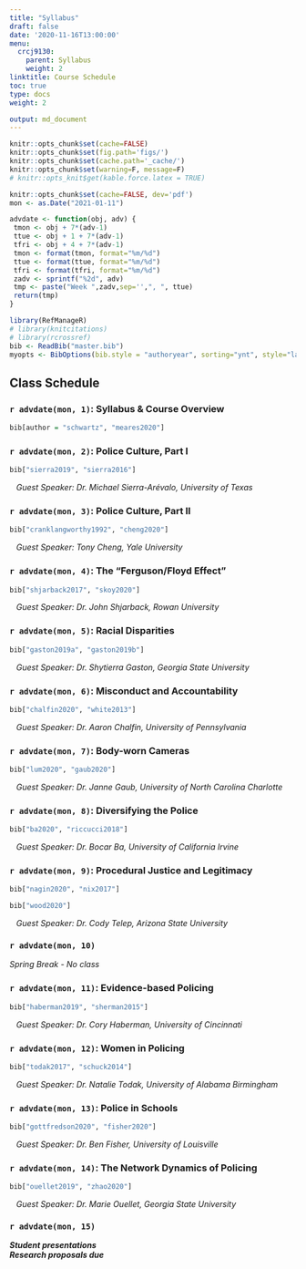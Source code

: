 ```yaml
---
title: "Syllabus"
draft: false
date: '2020-11-16T13:00:00'
menu:
  crcj9130:
    parent: Syllabus
    weight: 2
linktitle: Course Schedule
toc: true
type: docs
weight: 2

output: md_document
---
```


```r
knitr::opts_chunk$set(cache=FALSE)
knitr::opts_chunk$set(fig.path='figs/')
knitr::opts_chunk$set(cache.path='_cache/')
knitr::opts_chunk$set(warning=F, message=F)
# knitr::opts_knit$get(kable.force.latex = TRUE)
```



```r
knitr::opts_chunk$set(cache=FALSE, dev='pdf')
mon <- as.Date("2021-01-11")

advdate <- function(obj, adv) {
 tmon <- obj + 7*(adv-1)
 ttue <- obj + 1 + 7*(adv-1)
 tfri <- obj + 4 + 7*(adv-1)
 tmon <- format(tmon, format="%m/%d")
 ttue <- format(ttue, format="%m/%d")
 tfri <- format(tfri, format="%m/%d")
 zadv <- sprintf("%2d", adv)
 tmp <- paste("Week ",zadv,sep='',", ", ttue)
 return(tmp)
}

library(RefManageR)
# library(knitcitations)
# library(rcrossref)
bib <- ReadBib("master.bib")
myopts <- BibOptions(bib.style = "authoryear", sorting="ynt", style="latex", first.inits=TRUE, max.names = 20)

```

## Class Schedule

### `r advdate(mon, 1)`: Syllabus & Course Overview
```r
bib[author = "schwartz", "meares2020"]
``` 

### `r advdate(mon, 2)`: Police Culture, Part I
```r
bib["sierra2019", "sierra2016"]
```  

|    \color{ForestGreen}*Guest Speaker: Dr. Michael Sierra-Arévalo, University of Texas*\color{black}

### `r advdate(mon, 3)`: Police Culture, Part II
```r
bib["cranklangworthy1992", "cheng2020"]
``` 

|    \color{ForestGreen}*Guest Speaker: Tony Cheng, Yale University*\color{black}

### `r advdate(mon, 4)`: The "Ferguson/Floyd Effect"
```r
bib["shjarback2017", "skoy2020"]
``` 

|    \color{ForestGreen}*Guest Speaker: Dr. John Shjarback, Rowan University*\color{black}

### `r advdate(mon, 5)`: Racial Disparities
```r
bib["gaston2019a", "gaston2019b"]
``` 

|    \color{ForestGreen}*Guest Speaker: Dr. Shytierra Gaston, Georgia State University*\color{black}

### `r advdate(mon, 6)`: Misconduct and Accountability
```r
bib["chalfin2020", "white2013"]
``` 

|    \color{ForestGreen}*Guest Speaker: Dr. Aaron Chalfin, University of Pennsylvania*\color{black}

### `r advdate(mon, 7)`: Body-worn Cameras
```r
bib["lum2020", "gaub2020"]
``` 

|    \color{ForestGreen}*Guest Speaker: Dr. Janne Gaub, University of North Carolina Charlotte*\color{black}

### `r advdate(mon, 8)`: Diversifying the Police
```r
bib["ba2020", "riccucci2018"]
``` 

|    \color{ForestGreen}*Guest Speaker: Dr. Bocar Ba, University of California Irvine*\color{black}

### `r advdate(mon, 9)`: Procedural Justice and Legitimacy
```r
bib["nagin2020", "nix2017"]
``` 

```r
bib["wood2020"]
``` 

|    \color{ForestGreen}*Guest Speaker: Dr. Cody Telep, Arizona State University*\color{black}

### `r advdate(mon, 10)`
*Spring Break - No class*

### `r advdate(mon, 11)`: Evidence-based Policing
```r
bib["haberman2019", "sherman2015"]
``` 

|    \color{ForestGreen}*Guest Speaker: Dr. Cory Haberman, University of Cincinnati*\color{black}

### `r advdate(mon, 12)`: Women in Policing
```r
bib["todak2017", "schuck2014"]
``` 

|    \color{ForestGreen}*Guest Speaker: Dr. Natalie Todak, University of Alabama Birmingham*\color{black}

### `r advdate(mon, 13)`: Police in Schools
```r
bib["gottfredson2020", "fisher2020"]
``` 

|    \color{ForestGreen}*Guest Speaker: Dr. Ben Fisher, University of Louisville*\color{black}

### `r advdate(mon, 14)`: The Network Dynamics of Policing
```r
bib["ouellet2019", "zhao2020"]
``` 

|    \color{ForestGreen}*Guest Speaker: Dr. Marie Ouellet, Georgia State University*\color{black}

### `r advdate(mon, 15)`
***Student presentations***  
***Research proposals due***
